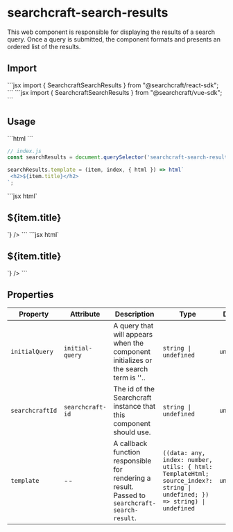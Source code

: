 
# searchcraft-search-results

This web component is responsible for displaying the results of a search query. Once a query is submitted, the component formats and presents an ordered list of the results.

## Import

<Tabs>
<TabItem label="React">
```jsx
import { SearchcraftSearchResults } from "@searchcraft/react-sdk";
```
</TabItem>
<TabItem label="Vue">
```jsx
import { SearchcraftSearchResults } from "@searchcraft/vue-sdk";
```
</TabItem>
</Tabs>


## Usage

<Tabs>
<TabItem label="JS">
```html
<!-- index.html -->
<searchcraft-search-results
  ad-interval="4"
  place-ad-at-start="true"
/>
```

```js
// index.js
const searchResults = document.querySelector('searchcraft-search-results');

searchResults.template = (item, index, { html }) => html`
 <h2>${item.title}</h2>
`;
```
</TabItem>
<TabItem label="React">
```jsx
<SearchcraftSearchResults
  adInterval={4}
  placeAdAtState={true}
  template={(item, index, { html }) => html`
    <h2>${item.title}</h2>
  `}
/>
```
</TabItem>
<TabItem label="Vue">
```jsx
<SearchcraftSearchResults
  adInterval={4}
  placeAdAtState={true}
  :template={(item, index, { html }) => html`
    <h2>${item.title}</h2>
  `}
/>
```
</TabItem>
</Tabs>


## Properties

| Property | Attribute | Description | Type | Default |
| -------- | --------- | ----------- | ---- | ------- |
| `initialQuery` | `initial-query` | A query that will appears when the component initializes or the search term is ''.. | `string \| undefined` | `undefined` |
| `searchcraftId` | `searchcraft-id` | The id of the Searchcraft instance that this component should use. | `string \| undefined` | `undefined` |
| `template` | -- | A callback function responsible for rendering a result. Passed to `searchcraft-search-result`. | `((data: any, index: number, utils: { html: TemplateHtml; source_index?: string \| undefined; }) => string) \| undefined` | `undefined` |

